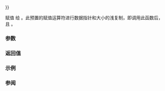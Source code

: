 {{cpp/container/span/title|operator{{=}}}}
{{cpp/container/span/navbar}}

{{ddcl|since=c++20|1=
constexpr span&amp; operator=( const span&amp; other ) noexcept = default;
}}

赋值 {{c|other}} 给 {{c|*this}}。此预置的赋值运算符进行数据指针和大小的浅复制，即调用此函数后，{{c|1=data() == other.data()}} 且 {{c|1=size() == other.size()}}。

=== 参数 ===
{{par begin}}
{{par | other |要复制的另一 span}}
{{par end}}

=== 返回值 ===
{{c|*this}}

===示例===
{{example
|code=
#include &lt;algorithm&gt;
#include &lt;array&gt;
#include &lt;cassert&gt;
#include &lt;cstddef&gt;
#include &lt;iostream&gt;
#include &lt;span&gt;
#include &lt;string_view&gt;

void print(std::string_view info = "", std::span&lt;const int&gt; span = {},
           std::size_t extent = 0, std::size_t size_of = 0)
{
    if (span.empty())
    {
        std::cout &lt;&lt; info &lt;&lt; '\n';
        return;
    }
    
    std::cout &lt;&lt; info &lt;&lt; '[' &lt;&lt; span.size() &lt;&lt; "] {";
    std::ranges::for_each(span, [](const int x) { std::cout &lt;&lt; ' ' &lt;&lt; x; });
    std::cout &lt;&lt; " }";

    if (extent)
    {
        std::cout &lt;&lt; " 长度 = ";
        if (extent == std::dynamic_extent)
            std::cout &lt;&lt; "dynamic";
        else
            std::cout &lt;&lt; extent;
    }

    if (size_of)
        std::cout &lt;&lt; ", 大小 = " &lt;&lt; size_of;

    std::cout &lt;&lt; '\n';
}

int main()
{
    std::array&lt;int,6&gt; a1;
    std::array&lt;int,6&gt; a2;
    a1.fill(3);
    a2.fill(4);

    auto s1 = std::span(a1);
    auto s2 = std::span(a2);
    print("s1", s1, s1.extent, sizeof(s1));
    print("s2", s2, s2.extent, sizeof(s2));

    // 检查赋值是否进行浅复制
    s1 = s2;
    (s1.data() == s2.data() &amp;&amp; s1.size() == s2.size())
        ? print("s1 = s2; 是浅复制!")
        : print("s1 = s2; 是深复制!");
    print("s1", s1);

    print("以 5 填充 s1:");
    std::ranges::fill(s1, 5);
    // s2 亦被“更新”因为 s1 与 s2 引用同一数据
    assert(std::ranges::equal(s1, s2));
    print("s1", s1);
    print("s2", s2);
    print();

    int a3[]{1, 2, 3, 4};
    int a4[]{2, 3, 4, 5};
    int a5[]{3, 4, 5};

    std::span&lt;int, std::dynamic_extent&gt; dynamic_1{a3};
    std::span&lt;int, std::dynamic_extent&gt; dynamic_2{a4, 3};
    std::span&lt;int, 4&gt; static_1{a3};
    std::span&lt;int, 4&gt; static_2{a4};
    std::span&lt;int, 3&gt; static_3{a5};

    print("dynamic_1", dynamic_1, dynamic_1.extent, sizeof(dynamic_1));
    print("dynamic_2", dynamic_2, dynamic_2.extent, sizeof(dynamic_2));
    print("static_1", static_1, static_1.extent, sizeof(static_1));
    print("static_2", static_2, static_2.extent, sizeof(static_2));
    print("static_3", static_3, static_3.extent, sizeof(static_3));

    dynamic_1 = dynamic_2; // OK
    dynamic_1 = static_1;  // OK
//  static_1 = dynamic_1;  // 错误：无匹配的 ‘operator=’
    static_1 = static_2;   // OK：相同长度 = 4
//  static_1 = static_3;   // 错误：不同长度：4 与 3
}
|output=
s1[6] { 3 3 3 3 3 3 } 长度 = 6, 大小 = 8
s2[6] { 4 4 4 4 4 4 } 长度 = 6, 大小 = 8
s1 = s2; 是浅复制!
s1[6] { 4 4 4 4 4 4 }
Fill s1 with 5:
s1[6] { 5 5 5 5 5 5 }
s2[6] { 5 5 5 5 5 5 }

dynamic_1[4] { 1 2 3 4 } 长度 = dynamic, 大小 = 16
dynamic_2[3] { 2 3 4 } 长度 = dynamic, 大小 = 16
static_1[4] { 1 2 3 4 } 长度 = 4, 大小 = 8
static_2[4] { 2 3 4 5 } 长度 = 4, 大小 = 8
static_3[3] { 3 4 5 } 长度 = 3, 大小 = 8
}}

=== 参阅 ===
{{dsc begin}}
{{dsc inc|cpp/container/dsc constructor|span}}
{{dsc inc|cpp/container/dsc data|span}}
{{dsc inc|cpp/container/dsc size|span}}
{{dsc end}}

{{langlinks|de|en|es|ja|ru}}